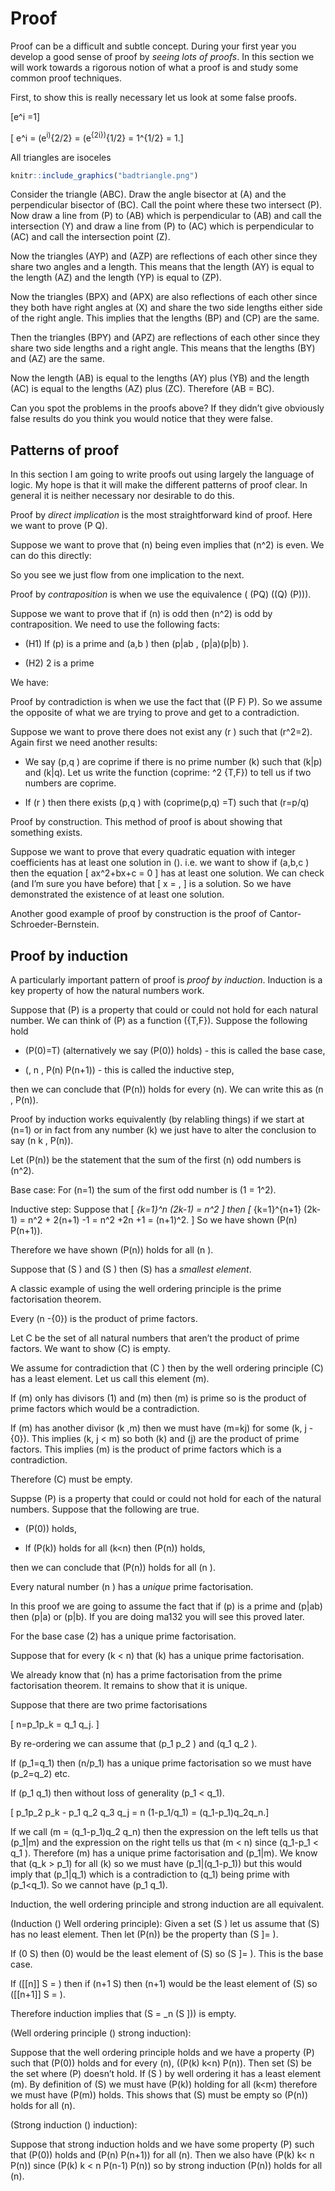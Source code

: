 # Proof


Proof can be a difficult and subtle concept. During your first year you develop a good sense of proof by *seeing lots of proofs*. In this section we will work towards a rigorous notion of what a proof is and study some common proof techniques.

First, to show this is really necessary let us look at some false proofs.

::: {.theorem name="untheorem"}

\[e^i =1\]

:::

::: {.proof name="unproof"}

\[ e^i = (e^i)^{2\pi/2\pi} = (e^{2\pi i})^{1/2\pi} = 1^{1/2\pi} = 1.\]

:::

::: {.theorem name="untheorem"}

All triangles are isoceles

:::

::: {.proof name="unproof"}

```{r echo=FALSE, fig.cap="A picture of a triangle"}
knitr::include_graphics("badtriangle.png")
```

Consider the triangle \(ABC\). Draw the angle bisector at \(A\) and the perpendicular bisector of \(BC\). Call the point where these two intersect \(P\). Now draw a line from \(P\) to \(AB\) which is perpendicular to \(AB\) and call the intersection \(Y\) and draw a line from \(P\) to \(AC\) which is perpendicular to \(AC\) and call the intersection point \(Z\).

Now the triangles \(AYP\) and \(AZP\) are reflections of each other since they share two angles and a length. This means that the length \(AY\) is equal to the length \(AZ\) and the length \(YP\) is equal to \(ZP\).

Now the triangles \(BPX\) and \(APX\) are also reflections of each other since they both have right angles at \(X\) and share the two side lengths either side of the right angle. This implies that the lengths \(BP\) and \(CP\) are the same. 

Then the triangles \(BPY\) and \(APZ\) are reflections of each other since they share two side lengths and a right angle. This means that the lengths \(BY\) and \(AZ\) are the same. 

Now the length \(AB\) is equal to the lengths \(AY\) plus \(YB\) and the length \(AC\) is equal to the lengths \(AZ\) plus \(ZC\). Therefore \(AB = BC\).

::::

Can you spot the problems in the proofs above? If they didn't give obviously false results do you think you would notice that they were false.

## Patterns of proof

In this section I am going to write proofs out using largely the language of logic. My hope is that it will make the different patterns of proof clear. In general it is neither necessary nor desirable to do this.


::: {.definition}

Proof by *direct implication* is the most straightforward kind of proof. Here we want to prove \(P \Rightarrow Q\).

:::

::: {.example}

Suppose we want to prove that \(n\) being even implies that \(n^2\) is even. We can do this directly:

\begin{align*}
 & n \, \mbox{even} \, \Rightarrow \, \exists \, k \in \mathbb{N} \, s.t. n=2k, \\
 & n = 2k \, \Rightarrow \, n^2 = (2k)^2 = 2 (2k^2), \\
 & n^2 = 2(2k^2) \, \Rightarrow \, n^2 \, \mbox{even}.
\end{align*}

So you see we just flow from one implication to the next.

:::

::: {.definition}

Proof by *contraposition* is when we use the equivalence \( (P\Rightarrow Q) \Leftrightarrow ((\neg Q) \Rightarrow (\neg P))\).

:::

::: {.example}

Suppose we want to prove that if \(n\) is odd then \(n^2\) is odd by contraposition. We need to use the following facts:

- (H1) If \(p\) is a prime and \(a,b \in \mathbb{N}\) then \(p|ab \, \Rightarrow (p|a)\vee(p|b) \).

- (H2)  2 is a prime

We have:

\begin{align*}
& \neg (n^2 \, \mbox{odd}) \, \Rightarrow \, (n^2 \, \mbox{even}), \\
& (n^2 \, \mbox{even}) \, \Rightarrow \, (\exists \, k \in \mathbb{N} \, s.t. \, n^2=2k) \\
& ((n^2=2k)\wedge(H1)\wedge(H2))\, \Rightarrow \,(2|n)\\
& (2|n)\, \Rightarrow \, \neg(n \, \mbox{odd})\\
& ((\neg(n^2 \, \mbox{odd})) \Rightarrow (\neg(n \, \mbox{odd})) \Rightarrow ((n \, \mbox{odd})\Rightarrow (n^2 \, \mbox{odd}))
\end{align*}

:::

::: {.definition name="proof by contradiction"}

Proof by contradiction is when we use the fact that \((\neg P \Rightarrow F) \Rightarrow P\). So we assume the opposite of what we are trying to prove and get to a contradiction.

:::

::: {.example}

Suppose we want to prove there does not exist any \(r \in \mathbb{Q}\) such that \(r^2=2\).
Again first we need another results:

- We say \(p,q \in \mathbb{Z}\) are coprime if there is no prime number \(k\) such that \(k|p\) and \(k|q\). Let us write the function \(coprime: \mathbb{Z}^2 \rightarrow \{T,F\}\) to tell us if two numbers are coprime.

- If \(r \in \mathbb{Q}\) then there exists \(p,q \in \mathbb{Z}\) with \(coprime(p,q) =T\) such that \(r=p/q\)

\begin{align*}
&\neg(\not\exists \, r \in \mathbb{Q} \, s.t. \, r^2 =2) \Rightarrow (\exists \, r \in \mathbb{Q} \, s.t. \, r^2 = 2)\\
&(\exists \, r \in \mathbb{Q} \, s.t. \, r^2 = 2) \Rightarrow (\exists \, p, q, \in \mathbb{Z} \, s.t. (p^2 = 2 q^2)\wedge((coprime(p,q)))) \\
&( p^2 = 2 q^2)  \Rightarrow (2|p^2) \Rightarrow (2|p) \\
& (\exists \, p, q, \in \mathbb{Z} \, (p^2 = 2 q^2)\wedge(2|p)) \Rightarrow (\exists \, k \in \mathbb{Z} s.t.\, p=2k)\wedge(4k^2=2q^2) )\\
&(4k^2=2q^2) \Rightarrow (2k^2 = q^2) \Rightarrow (2|q)\\
&((2|p)\wedge(2|q)\wedge (coprime(p,q))) \Rightarrow F\\
&\neg(\not\exists \, r \in \mathbb{Q} \, s.t. \, r^2 =2) \Rightarrow F
\end{align*}

:::


::: {.definition}

Proof by construction. This method of proof is about showing that something exists.

:::

::: {.example}

Suppose we want to prove that every quadratic equation with integer coefficients has at least one solution in \(\mathbb{C}\). i.e. we want to show if \(a,b,c \in \mathbb{Z}\) then the equation \[ ax^2+bx+c = 0 \] has at least one solution. We can check (and I'm sure you have before) that
\[ x = \frac{-b\pm \sqrt{b^2-4ac}}{2a},  \] is a solution. So we have demonstrated the existence of at least one solution. 

Another good example of proof by construction is the proof of Cantor-Schroeder-Bernstein.

:::

## Proof by induction

A particularly important pattern of proof is *proof by induction*. Induction is a key property of how the natural numbers work.

::: {.definition name="proof by induction"}

Suppose that \(P\) is a property that could or could not hold for each natural number. We can think of \(P\) as a function \(\mathbb{N}\rightarrow \{T,F\}\). Suppose the following hold

- \(P(0)=T\) (alternatively we say \(P(0)\) holds) - this is called the base case,

- \(\forall \, n \in \mathbb{N} \, P(n) \Rightarrow P(n+1)\) - this is called the inductive step,

then we can conclude that \(P(n)\) holds for every \(n\). We can write this as \(\forall n \in \mathbb{N} \, P(n)\).

:::

::: {.remark}

Proof by induction works equivalently (by relabling things) if we start at \(n=1\) or in fact from any number \(k\) we just have to alter the conclusion to say \(\forall n \geq k \, P(n)\).

:::

::: {.example}

Let \(P(n)\) be the statement that the sum of the first \(n\) odd numbers is \(n^2\).

Base case: For \(n=1\) the sum of the first odd number is \(1 = 1^2\).

Inductive step: Suppose that \[ \sigma_{k=1}^n (2k-1) = n^2 \] then
\[ \sigma_{k=1}^{n+1} (2k-1) = n^2 + 2(n+1) -1 = n^2 +2n +1 = (n+1)^2.  \] So we have shown \(P(n) \Rightarrow P(n+1)\).

Therefore we have shown \(P(n)\) holds for all \(n \geq 1\).

:::

::: {.definition name="well ordering principle"}

Suppose that \(S \subset \mathbb{N}\) and \(S \neq \emptyset\) then \(S\) has a *smallest element*.

:::

A classic example of using the well ordering principle is the prime factorisation theorem.

::: {.theorem name="prime factorisation"}

Every \(n \in \mathbb{N}-\{0\}\) is the product of prime factors.

:::

::: {.proof}

Let C be the set of all natural numbers that aren't the product of prime factors. We want to show \(C\) is empty.

We assume for contradiction that \(C \neq \emptyset\) then by the well ordering principle \(C\) has a least element. Let us call this element \(m\). 

If \(m\) only has divisors \(1\) and \(m\) then \(m\) is prime so is the product of prime factors which would be a contradiction.

If \(m\) has another divisor \(k \neq 1,m\) then we must have \(m=kj\) for some \(k, j \in \mathbb{N}-\{0\}\). This implies \(k, j < m\) so both \(k\) and \(j\) are the product of prime factors. This implies \(m\) is the product of prime factors which is a contradiction.

Therefore \(C\) must be empty.

:::

::: {.definition name="strong induction"}

Suppse \(P\) is a property that could or could not hold for each of the natural numbers. Suppose that the following are true.

- \(P(0)\) holds,

- If \(P(k)\) holds for all \(k<n\) then \(P(n)\) holds,

then we can conclude that \(P(n)\) holds for all \(n \in \mathbb{N}\).


:::

::: {.theorem name="unique prime factorisation"}

Every natural number \(n \geq 2\) has a *unique* prime factorisation.

:::

::: {.proof}

In this proof we are going to assume the fact that if \(p\) is a prime and \(p|ab\) then \(p|a\) or \(p|b\). If you are doing ma132 you will see this proved later.

For the base case \(2\) has a unique prime factorisation. 

Suppose that for every \(k < n\) that \(k\) has a unique prime factorisation.

We already know that \(n\) has a prime factorisation from the prime factorisation theorem. It remains to show that it is unique.

Suppose that there are two prime factorisations 

\[ n=p_1\dots p_k = q_1 \dots q_j.  \]

By re-ordering we can assume that \(p_1 \leq p_2 \leq \dots\) and \(q_1 \leq q_2 \leq \dots\).

If \(p_1=q_1\) then \(n/p_1\) has a unique prime factorisation so we must have \(p_2=q_2\) etc.

If \(p_1 \neq q_1\) then without loss of generality \(p_1 < q_1\).

\[ p_1p_2 \dots p_k - p_1 q_2 q_3 \dots q_j = n (1-p_1/q_1) = (q_1-p_1)q_2\dots q_n.\] 

If we call \(m = (q_1-p_1)q_2 \dots q_n\) then the expression on the left tells us that \(p_1|m\) and the expression on the right tells us that \(m < n\) since \(q_1-p_1 < q_1 \). Therefore \(m\) has a unique prime factorisation and \(p_1|m\). We know that \(q_k > p_1\) for all \(k\) so we must have \(p_1|(q_1-p_1)\) but this would imply that \(p_1|q_1\) which is a contradiction to \(q_1\) being prime with \(p_1<q_1\). So we cannot have \(p_1 \neq q_1\).


:::

::: {.theorem}

Induction, the well ordering principle and strong induction are all equivalent.

:::

::: {.proof}

(Induction \(\Rightarrow\) Well ordering principle): Given a set \(S \subset \mathbb{N}\) let us assume that \(S\) has no least element. Then let \(P(n)\) be the property than \(S \cap [[n]]= \emptyset\).

If \(0 \in S\) then \(0\) would be the least element of \(S\) so \(S \cap [[0]]= \emptyset\). This is the base case.

If \([[n]] \cap S = \emptyset \) then if \(n+1 \in S\) then \(n+1\) would be the least element of \(S\) so \([[n+1]] \cap S = \emptyset\).

Therefore induction implies that \(S = \bigcup_n (S \cap [[n]])\) is empty.

(Well ordering principle \(\Rightarrow\) strong induction):

Suppose that the well ordering principle holds and we have a property \(P\) such that \(P(0)\) holds and for every \(n\), \((P(k) \forall k<n) \Rightarrow P(n)\). Then set \(S\) be the set where \(P\) doesn't hold. If \(S \neq \emptyset\) by well ordering it has a least element \(m\). By definition of \(S\) we must have \(P(k)\) holding for all \(k<m\) therefore we must have \(P(m)\) holds. This shows that \(S\) must be empty so \(P(n)\) holds for all \(n\).

(Strong induction \(\Rightarrow\) induction):

Suppose that strong induction holds and we have some property \(P\) such that \(P(0)\) holds and \(P(n) \Rightarrow P(n+1)\) for all \(n\). Then we also have \(P(k) \forall k< n \Rightarrow P(n)\) since \(P(k) \forall k < n \Rightarrow P(n-1) \Rightarrow P(n)\) so by strong induction \(P(n)\) holds for all \(n\).

:::
